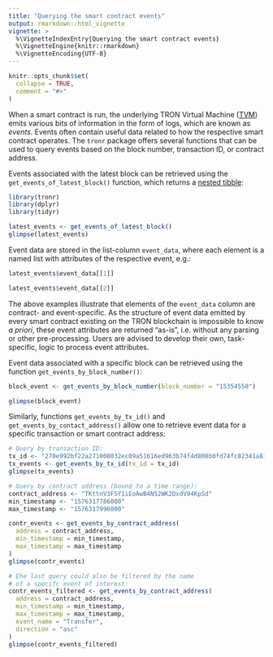 ```yaml
---
title: "Querying the smart contract events"
output: rmarkdown::html_vignette
vignette: >
  %\VignetteIndexEntry{Querying the smart contract events}
  %\VignetteEngine{knitr::rmarkdown}
  %\VignetteEncoding{UTF-8}
---
```


```r
knitr::opts_chunk$set(
  collapse = TRUE,
  comment = "#>"
)
```

When a smart contract is run, the underlying TRON Virtual Machine ([TVM](https://developers.tron.network/docs/vm-introduction)) emits various bits of information in the form of logs, which are known as *events*. Events often contain useful data related to how the respective smart contract operates. The `tronr` package offers several functions that can be used to query events based on the block number, transaction ID, or contract address.

Events associated with the latest block can be retrieved using the `get_events_of_latest_block()` function, which returns a [nested tibble](https://tidyr.tidyverse.org/articles/nest.html "Nested data in R"):

```r
library(tronr)
library(dplyr)
library(tidyr)

latest_events <- get_events_of_latest_block()
glimpse(latest_events)
```

Event data are stored in the list-column `event_data`, where each element is a named list with attributes of the respective event, e.g.:

```r
latest_events$event_data[[1]]

latest_events$event_data[[2]]
```

The above examples illustrate that elements of the `event_data` column are contract- and event-specific. As the structure of event data emitted by every smart contract existing on the TRON blockchain is impossible to know *a priori*, these event attributes are returned "as-is", i.e. without any parsing or other pre-processing. Users are advised to develop their own, task-specific, logic to process event attributes.

Event data associated with a specific block can be retrieved using the function `get_events_by_block_number()`:

```r
block_event <- get_events_by_block_number(block_number = "15354550")

glimpse(block_event)
```

Similarly, functions `get_events_by_tx_id()` and `get_events_by_contact_address()` allow one to retrieve event data for a specific transaction or smart contract address:

```r
# Query by transaction ID:
tx_id <- "270e992bf22a271008032ec09a51616ed963b74f4d808b0fd74fc82341a81391"
tx_events <- get_events_by_tx_id(tx_id = tx_id)
glimpse(tx_events)

# Query by contract address (bound to a time range):
contract_address <- "TKttnV3FSY1iEoAwB4N52WK2DxdV94KpSd"
min_timestamp <- "1576317786000"
max_timestamp <- "1576317996000"

contr_events <- get_events_by_contract_address(
  address = contract_address,
  min_timestamp = min_timestamp,
  max_timestamp = max_timestamp
)
glimpse(contr_events)

# Еhe last query could also be filtered by the name
# of a specifc event of interest:
contr_events_filtered <- get_events_by_contract_address(
  address = contract_address,
  min_timestamp = min_timestamp,
  max_timestamp = max_timestamp,
  event_name = "Transfer",
  direction = "asc"
)
glimpse(contr_events_filtered)
```
